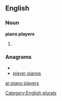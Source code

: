 
==English==

===Noun===
'''piano players'''

# {{plural of|[[piano player]]}}

===Anagrams===
* {{alphagram|aaeilnopprsy}}
* [[player pianos#English|player pianos]]

[[Category:English plurals]]

[[ar:piano players]]